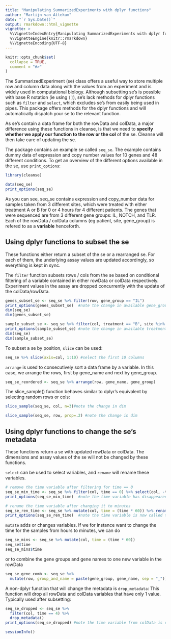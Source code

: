 ```yaml
---
title: "Manipulating SummarizedExperiments with dplyr functions"
author: "Martijn van Attekum"
date: "`r Sys.Date()`"
output: rmarkdown::html_vignette
vignette: >
  %\VignetteIndexEntry{Manipulating SummarizedExperiments with dplyr functions}
  %\VignetteEngine{knitr::rmarkdown}
  %\VignetteEncoding{UTF-8}
---
```


```r
knitr::opts_chunk$set(
  collapse = TRUE,
  comment = "#>"
)
```

The SummarizedExperiment (se) class offers a useful way to store multiple row and column
data along with the values from an experiment and is widely used in computational biology.
Although subsetting se's is possible with base R notation (ie using `[]`), se's lack methods
for dplyr functions such as `filter` and `select`, which excludes se's from easily being used in pipes.
This package offers methods for the dplyr functions and will automatically dispatch
your se to the relevant function.

As se's contain a data frame for both the rowData and colData, a major difference using
these functions in cleanse, is that we need to **specify whether we apply our function to
the row or the col** of the se. Cleanse will then take care of updating the se.

The package contains an example se called `seq_se`. The example contains
dummy data of expression and copy number values for 10 genes and 48 different conditions.
To get an overview of the different options available in the se, use `print_options`:
```r
library(cleanse)
```

```r
data(seq_se)
print_options(seq_se)
```
  
As you can see, seq_se contains expression and copy_number data for samples taken from
3 different sites, which were treated with either treatment A or B for 0 or 4 hours for 4
different patients. The genes that were sequenced are from 3 different gene groups:
IL, NOTCH, and TLR. Each of the rowData / colData columns (eg patient, site, gene_group)
is refered to as a **variable** henceforth.

## Using dplyr functions to subset the se
These functions either return a subset of the se or a rearranged se. For each of them,
the underlying assay values are updated accordingly, so everything is kept in sync.

The `filter` function subsets rows / cols from the se based on conditional filtering
of a variable contained in either rowData or colData respectively.
Experiment values in the assay are dropped concurrently with the update of the colData/rowData.
```r
genes_subset_se <- seq_se %>% filter(row, gene_group == "IL")
print_options(genes_subset_se)  #note the change in available gene_groups
dim(seq_se)
dim(genes_subset_se)

sample_subset_se <- seq_se %>% filter(col, treatment == "B", site %in% c("brain", "skin"))
print_options(sample_subset_se) #note the change in available treatments and sites
dim(seq_se)
dim(sample_subset_se)
```

To subset a se by position, `slice` can be used:
```r
seq_se %>% slice(axis=col, 1:10) #select the first 10 columns
```

`arrange` is used to consecutively sort a data frame by a variable. In this case, 
we arrange the rows, first by gene_name and next by gene_group.
```r
seq_se_reordered <- seq_se %>% arrange(row, gene_name, gene_group)
```

The slice_sample() function behaves similar to dplyr's equivalent by selecting
random rows or cols:
```r
slice_sample(seq_se, col, n=3)#note the change in dim

slice_sample(seq_se, row, prop=.2) #note the change in dim
```

## Using dplyr functions to change the se's metadata
These functions return a se with updated rowData or colData. The dimensions and
assay values of the se will not be changed by these functions.

`select` can be used to select variables, and `rename` will rename these variables.
```r
# remove the time variable after filtering for time == 0
seq_se_min_time <- seq_se %>% filter(col, time == 0) %>% select(col, -time)
print_options(seq_se_min_time)  #note the time variable has disappeared from the colData

# rename the time variable after changing it to minutes
seq_se_ren_time <- seq_se %>% mutate(col, time = (time * 60)) %>% rename(col, time_mins = time)
print_options(seq_se_ren_time)  #note the time variable is now called time_mins
```

`mutate` adds or changes variables. If we for instance want to change the time for 
the samples from hours to minutes, we can do
```r
seq_se_mins <- seq_se %>% mutate(col, time = (time * 60))
seq_se$time
seq_se_mins$time
```
or to combine the gene groups and gene names to one new variable in the rowData
```r
seq_se_gene_comb <- seq_se %>% 
  mutate(row, group_and_name = paste(gene_group, gene_name, sep = "_"))
```

A non-dplyr function that will change the metadata is `drop_metadata`: This function
will drop all rowData and colData variables that have only 1 value. Typically used
after subsetting:
```r
seq_se_dropped <- seq_se %>% 
  filter(col, time == 4) %>% 
  drop_metadata()
print_options(seq_se_dropped) #note the time variable from colData is dropped as all values were 4
```

```r
sessionInfo()
```
